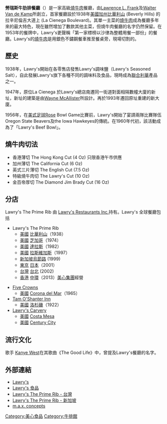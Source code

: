 {{Infobox Restaurant
| name              = Lawry's The Prime Rib
| image             = Lawrys02.jpg
| image_width       = 250px
| image_caption     = Lawry's 於[[美國|美國]][[加州|加州]][[比華利山|比華利山]](Beverly Hills)拉辛尼倫吉大道(La Cienega Boulevard)的總店
| slogan            =
| logo              = 
| logo_width        = 
| established       = 1938
| current-owner     = 
| head-chef         = 
| food-type         = 美國菜、燒牛肉
| dress-code        =
| rating            = 
| street-address    = 
| city              = 
| state             = 
| zip               = 
| country           = 
| seating-capacity  = 
| reservations      = 
| other-locations   = 
| other-information = 
| website           = 
}}


'''勞瑞斯牛肋排餐廳'''（{{lang-en|Lawry's The Prime Rib}}）是一家高級[[燒牛肉|燒牛肉]]餐廳，由[[Lawrence_L._Frank|Lawrence L. Frank]]及[[Walter_Van_de_Kamp|Walter Van de Kamp]]所創立，首家餐廳設於1938年[[美國|美國]][[加州|加州]][[比華利山|比華利山]] (Beverly Hills) 的拉辛尼倫吉大道上 (La Cienega Boulevard)。其單一主菜的[[燒牛肉|燒牛肉]]成為餐廳多年來的最大特色，現在雖然增加了數款其他主菜，但燒牛肉餐廳的名字仍然保留。在1953年的餐牌中，Lawry's更聲稱「第一家標榜以沙律為整體用餐一部份」的餐廳。Lawry's的[[燒牛肉|燒牛肉]]是用銀色不鏽鋼餐車推至餐桌旁，現場切割的。

== 歷史 ==

1938年，Lawry's開始在各零售店發售Lawry's調味鹽（Lawry's Seasoned Salt），自此發展Lawry's旗下各種不同的調味料及食品，現時成為[[聯合利華|聯合利華]]產品之一。 

1947年，原位La Cienega 於Lawry's總店南遷同一街道對面相隔數幢大廈的新址，新址的建築是由[[Wayne_McAllister|Wayne McAllister]]所設計。再於1993年遷回原址重建的新大廈。

1956年，在[[美式足球|美式足球]]Rose Bowl Game比賽前，Lawry's開始了宴請兩隊比賽隊伍Oregon State Beavers及the Iowa Hawkeyes的傳統。在1960年代初，該活動成為了「Lawry's Beef Bowl」。


== 燒牛肉切法 ==
* 香港薄切 The Hong Kong Cut (4 Oz) 只限香港午市供應
* 加州薄切 The California Cut (6 Oz)
* 英式三片薄切 The English Cut (7.5 Oz)
* 特級燒牛肉切 The Lawry's Cut (10 Oz)
* 金百帝厚切 The Diamond Jim Brady Cut (16 Oz)

== 分店 ==
Lawry's The Prime Rib 由 [[Lawry's_Restaurants_Inc.|Lawry's Restaurants Inc.]]持有。Lawry's 全球餐廳包括
* Lawry's The Prime Rib
** [[美國|美國]] [[比華利山|比華利山]]（1938）
** [[美國|美國]] [[芝加哥|芝加哥]]（1974）
** [[美國|美國]] [[達拉斯|達拉斯]]（1982）
** [[美國|美國]] [[拉斯維加斯|拉斯維加斯]]（1997）
** [[新加坡|新加坡]][[烏節路|烏節路]] (1999)
** [[東京|東京]] [[日本|日本]]（2001）
** [[台灣|台灣]] [[台北|台北]] (2002) 
** [[香港|香港]] [[中環|中環]]（2013）[[美心集團|美心集團]]經營

* [[Five_Crowns_(restaurant)|Five Crowns]]
** [[美國|美國]] [[Corona_del_Mar|Corona del Mar]]（1965）
* [[Tam_O'Shanter_Inn|Tam O'Shanter Inn]]
** [[美國|美國]] [[洛杉磯|洛杉磯]]（1922）
* [[Lawry's_Carvery|Lawry's Carvery]]
** [[美國|美國]] [[Costa_Mesa|Costa Mesa]]
** [[美國|美國]] [[Century_City|Century City]]

== 流行文化 ==
歌手 [[Kanye_West|Kanye West]]在其歌曲《The Good Life》中，曾提及Lawry's餐廳的名字。

== 外部連結 ==
*[http://www.lawrysonline.com/ Lawry's]
*[http://www.lawrys.com/ Lawry's 食品]
*[http://www.lawrys.com.tw/ Lawry's The Prime Rib - 台灣]
*[http://www.lawrys.com.sg/ Lawry's The Prime Rib - 新加坡]
*[http://www.maxconcepts.com.hk/ m.a.x. concepts] {{Wayback|url=http://www.maxconcepts.com.hk/ |date=20081112062048 }}

{{怡和洋行}}

[[Category:美心食品|Category:美心食品]]
[[Category:牛排館|Category:牛排館]]